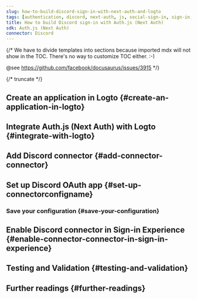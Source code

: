 ```yaml
---
slug: how-to-build-discord-sign-in-with-next-auth-and-logto
tags: [authentication, discord, next-auth, js, social-sign-in, sign-in, login]
title: How to build Discord sign-in with Auth.js (Next Auth)
sdk: Auth.js (Next Auth)
connector: Discord
---
```


{/*
  We have to divide templates into sections because imported mdx will not show in the TOC.
  There's no way to customize TOC either. :-)

  @see https://github.com/facebook/docusaurus/issues/3915
*/}




{/* truncate */}

<Intro connector={connector} sdk="Auth.js (Next Auth)" link="https://authjs.dev/" />

## Create an application in Logto \{#create-an-application-in-logto}

<CreateApplication type="Traditional web" framework="Auth.js (Next Auth)" />

## Integrate Auth.js (Next Auth) with Logto \{#integrate-with-logto}

<FrameworkGuide />

## Add Discord connector \{#add-connector-connector}

<AddSocialConnector connector={connector} framework="Auth.js (Next Auth)" />

## Set up Discord OAuth app \{#set-up-connectorconfigname}

<ConnectorGuide />

### Save your configuration \{#save-your-configuration}

<SaveYourConfiguration connector={connector} />

## Enable Discord connector in Sign-in Experience \{#enable-connector-connector-in-sign-in-experience}

<EnableSocialConnector connector={connector} />

## Testing and Validation \{#testing-and-validation}

<TestingAndValidation connector={connector} sdk="Auth.js (Next Auth)" />

## Further readings \{#further-readings}

<FurtherReadings />
